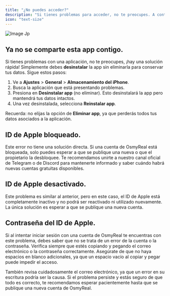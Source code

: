 ```yaml
---
title: "¿No puedes acceder?"
description: "Si tienes problemas para acceder, no te preocupes. A continuación, te mostraremos los pasos para resolver este inconveniente de manera rápida y sencilla. Sigue las instrucciones detalladas para garantizar un acceso sin complicaciones."
icon: "text-size"
---
```


![Image Jp](/images/problemas-acceso.png)

## Ya no se comparte esta app contigo.

Si tienes problemas con una aplicación, no te preocupes, ¡hay una solución rápida\! Simplemente debes **desinstalar** la app sin eliminarla para conservar tus datos. Sigue estos pasos:

1. Ve a **Ajustes** \> **General** \> **Almacenamiento del iPhone**.
2. Busca la aplicación que está presentando problemas.
3. Presiona en **Desinstalar app** (no eliminar). Esto desinstalará la app pero mantendrá tus datos intactos.
4. Una vez desinstalada, selecciona **Reinstalar app**.

Recuerda: no elijas la opción de **Eliminar app**, ya que perderás todos tus datos asociados a la aplicación.

## ID de Apple bloqueado.

Este error no tiene una solución directa. Si una cuenta de OsmyReal está bloqueada, solo puedes esperar a que se publique una nueva o que el propietario la desbloquee. Te recomendamos unirte a nuestro canal oficial de Telegram o de Discord para mantenerte informado y saber cuándo habrá nuevas cuentas gratuitas disponibles.

<CardGroup cols="2">
  <Card title="Telegram" icon="sparkles" href="https://t.me/OsmyReal">
    
  </Card>
  <Card title="Discord" icon="sparkles" href="https://discord.gg/osmyreal-810267207333838858">
    
  </Card>
</CardGroup>

## ID de Apple desactivado.

Este problema es similar al anterior, pero en este caso, el ID de Apple está completamente inactivo y no podrá ser reactivado ni utilizado nuevamente. La única solución es esperar a que se publique una nueva cuenta.

## Contraseña del ID de Apple.

Si al intentar iniciar sesión con una cuenta de OsmyReal te encuentras con este problema, debes saber que no se trata de un error de la cuenta o la contraseña. Verifica siempre que estés copiando y pegando el correo electrónico o la contraseña correctamente. Asegúrate de que no haya espacios en blanco adicionales, ya que un espacio vacío al copiar y pegar puede impedir el acceso.

También revisa cuidadosamente el correo electrónico, ya que un error en su escritura podría ser la causa. Si el problema persiste y estás seguro de que todo es correcto, te recomendamos esperar pacientemente hasta que se publique una nueva cuenta de OsmyReal.